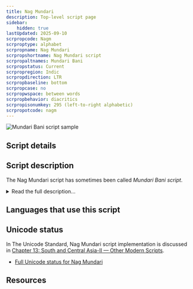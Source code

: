 ```yaml
---
title: Nag Mundari
description: Top-level script page
sidebar:
    hidden: true
lastUpdated: 2025-09-10
scrpropcode: Nagm
scrproptype: alphabet
scrpropname: Nag Mundari
scrpropshortname: Nag Mundari script
scrpropaltnames: Mundari Bani
scrpropstatus: Current
scrpropregion: Indic
scrpropdirection: LTR
scrpropbaseline: bottom
scrpropcase: no
scrpropwspace: between words
scrpropbehavior: diacritics
scrpropisonumkey: 295 (left-to-right alphabetic)
scrpropotcode: nagm
---
```



![](../images/nagm-sample.png "Mundari Bani script sample")

## Script details

<ScriptDetails />

## Script description

The Nag Mundari script has sometimes been called _Mundari Bani script_.

<details>
<summary>Read the full description...</summary>It has been used for writing the Mundari language of India. The script was invented by Rohidas Singh Nag in the latter half of the 20th century.

The script has 27 letters, 5 "tong" (a collection of symbols and diacritics), and script specific digits. European-style punctuation is used.
</details>

## Languages that use this script

<WsList script='Nagm' wsMax='5' />

## Unicode status

In The Unicode Standard, Nag Mundari script implementation is discussed in [Chapter 13: South and Central Asia-II — Other Modern Scripts](https://www.unicode.org/versions/latest/core-spec/chapter-13/#G112439).

- [Full Unicode status for Nag Mundari](/scrlang/unicode/nagm-unicode)



## Resources

<ScriptResources detailSummary='seemore' />

